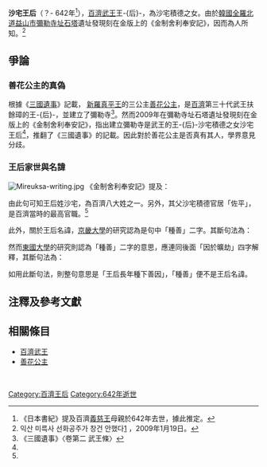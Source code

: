 '''沙宅王后'''（？- 642年<ref>《日本書紀》提及百濟[[義慈王|義慈王]]母親於642年去世，據此推定。</ref>），[[百濟武王|百濟武王]]王-{后}-，為沙宅積德之女。由於[[韓國|韓國]][[全羅北道|全羅北道]][[益山市|益山市]][[彌勒寺址石塔|彌勒寺址石塔]]遺址發現刻在金版上的《金制舍利奉安記》，因而為人所知。<ref name=naver>익산 미륵사 선화공주가 창건 안했다[http://news.naver.com/main/read.nhn?mode=LSD&mid=sec&sid1=103&oid=022&aid=0002016183] {{Wayback|url=http://news.naver.com/main/read.nhn?mode=LSD&mid=sec&sid1=103&oid=022&aid=0002016183 |date=20131005023132 }}，2009年1月19日。{{ko}}</ref>

==爭論==
===善花公主的真偽===
根據《[[三國遺事|三國遺事]]》記載， [[新羅|新羅]][[真平王|真平王]]的三公主[[善花公主|善花公主]]，是[[百濟|百濟]]第三十代武王扶餘璋的王-{后}-，並建立了彌勒寺<ref name=yusa>《三國遺事》〈卷第二 武王條〉</ref>。然而2009年在彌勒寺址石塔遺址發現刻在金版上的《金制舍利奉安記》，指出建立彌勒寺是武王的王-{后}-沙宅積德之女沙宅王后<ref name=naver />，推翻了《三國遺事》的記載。因此對於善花公主是否真有其人，學界意見分歧。

===王后家世與名諱===
[[Image:Mireuksa-writing.jpg|thumb]]
《金制舍利奉安記》提及：
{{cquote|我百濟王后佐平沙宅積德女}}

由此句可知王后姓沙宅，為百濟八大姓之一。另外，其父沙宅積德官居「佐平」，是百濟當時的最高官職。<ref name=naver />

此外，關於王后名諱，[[京畿大學|京畿大學]]的研究認為是句中「種善」二字。其斷句法為：

{{cquote|我百濟王后佐平沙宅積德女、種善……}}

然而[[東國大學|東國大學]]的研究則認為「種善」二字的意思，應連同後面「因於曠劫」四字解釋，其斷句法為：

{{cquote|我百濟王后佐平沙宅積德女，種善因於曠劫……}}

如用此斷句法，則整句意思是「王后長年種下善因」，「種善」便不是王后名諱。

==注釋及參考文獻==
<div class="references-small">
<references/>
</div>

==相關條目==
*[[百濟武王|百濟武王]]
*[[善花公主|善花公主]]

 [[Category:百濟王后|Category:百濟王后]]
 [[Category:642年逝世|Category:642年逝世]]
